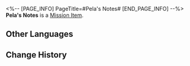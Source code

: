 <%-- [PAGE_INFO]
PageTitle=#Pela's Notes#
[END_PAGE_INFO] --%>
{{Item Infobox
|id          = 149978
|image       = Item Pela's Notes.png
|type        = Mission Item
|invCategory = Missions
|rarity      = 1
|effect      = 
|description = Pela's notes with her elegant handwriting.<br />In the note, there is a curved arrow pointing clockwise and another pointing counterclockwise. Next to the drawing, there is a comment that reads "Might have something to do with a certain kind of rotatable structure."
}}
{{Description|''"...G&mdash;Give me back that piece of paper, or I'll take it!"''}}
'''Pela's Notes''' is a [[Mission Item]].

==Other Languages==
{{Other Languages
|en   = Pela's Notes
|zhs  = 佩拉的手记
|zht  = 佩拉的手記
|ja   = ペラの手記
|ko   = 페라의 노트
|es   = Nota de Pela
|fr   = Notes de Pela
|ru   = Записка Пелы
|th   = บันทึกของ Pela
|vi   = Sổ Tay Của Pela
|de   = Pelas Notizen
|id   = Catatan Pela
|pt   = Notas de Pela
}}

==Change History==
{{Change History|1.0}}